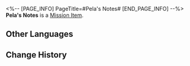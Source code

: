 <%-- [PAGE_INFO]
PageTitle=#Pela's Notes#
[END_PAGE_INFO] --%>
{{Item Infobox
|id          = 149978
|image       = Item Pela's Notes.png
|type        = Mission Item
|invCategory = Missions
|rarity      = 1
|effect      = 
|description = Pela's notes with her elegant handwriting.<br />In the note, there is a curved arrow pointing clockwise and another pointing counterclockwise. Next to the drawing, there is a comment that reads "Might have something to do with a certain kind of rotatable structure."
}}
{{Description|''"...G&mdash;Give me back that piece of paper, or I'll take it!"''}}
'''Pela's Notes''' is a [[Mission Item]].

==Other Languages==
{{Other Languages
|en   = Pela's Notes
|zhs  = 佩拉的手记
|zht  = 佩拉的手記
|ja   = ペラの手記
|ko   = 페라의 노트
|es   = Nota de Pela
|fr   = Notes de Pela
|ru   = Записка Пелы
|th   = บันทึกของ Pela
|vi   = Sổ Tay Của Pela
|de   = Pelas Notizen
|id   = Catatan Pela
|pt   = Notas de Pela
}}

==Change History==
{{Change History|1.0}}